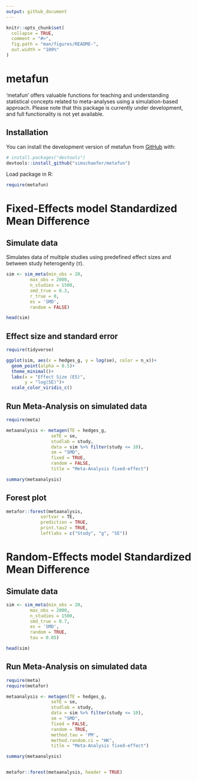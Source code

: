 ```yaml
---
output: github_document
---
```


<!-- README.md is generated from README.Rmd. Please edit that file -->

```r
knitr::opts_chunk$set(
  collapse = TRUE,
  comment = "#>",
  fig.path = "man/figures/README-",
  out.width = "100%"
)
```

# metafun

<!-- badges: start -->
<!-- badges: end -->

'metafun' offers valuable functions for teaching and understanding statistical concepts related to meta-analyses using a simulation-based approach. Please note that this package is currently under development, and full functionality is not yet available.

## Installation

You can install the development version of metafun from [GitHub](https://github.com/) with:

``` r
# install.packages("devtools")
devtools::install_github("simschaefer/metafun")
```

Load package in R:
```r
require(metafun)
```

# Fixed-Effects model Standardized Mean Difference

## Simulate data

Simulates data of multiple studies using predefined effect sizes and between study heterogenity ($\tau$).

```r
sim <- sim_meta(min_obs = 20,
         max_obs = 2000,
         n_studies = 1500,
         smd_true = 0.3,
         r_true = 0,
         es = 'SMD',
         random = FALSE)

head(sim)
```

## Effect size and standard error

```r
require(tidyverse)

ggplot(sim, aes(x = hedges_g, y = log(se), color = n_x))+
  geom_point(alpha = 0.5)+
  theme_minimal()+
  labs(x = "Effect Size (ES)",
       y = "log(SE)")+
  scale_color_viridis_c()
```

## Run Meta-Analysis on simulated data

```r
require(meta)

metaanalysis <- metagen(TE = hedges_g,
                 seTE = se,
                 studlab = study,
                 data = sim %>% filter(study <= 10),
                 sm = "SMD",
                 fixed = TRUE,
                 random = FALSE,
                 title = "Meta-Analysis fixed-effect")

summary(metaanalysis)

```


## Forest plot
```r
metafor::forest(metaanalysis,
             sortvar = TE,
             prediction = TRUE, 
             print.tau2 = TRUE,
             leftlabs = c("Study", "g", "SE"))

```


# Random-Effects model Standardized Mean Difference

## Simulate data

```r
sim <- sim_meta(min_obs = 20,
         max_obs = 2000,
         n_studies = 1500,
         smd_true = 0.7,
         es = 'SMD',
         random = TRUE,
         tau = 0.05)

head(sim)
```

## Run Meta-Analysis on simulated data

```r
require(meta)
require(metafor)

metaanalysis <- metagen(TE = hedges_g,
                 seTE = se,
                 studlab = study,
                 data = sim %>% filter(study <= 10),
                 sm = "SMD",
                 fixed = FALSE,
                 random = TRUE,
                 method.tau = 'PM',
                 method.random.ci = "HK",
                 title = "Meta-Analysis fixed-effect")

summary(metaanalysis)


metafor::forest(metaanalysis, header = TRUE)
```

